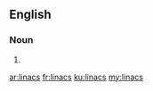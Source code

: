 ==English==

===Noun===
{{head|en|noun plural form}}

# {{plural of|linac|lang=en}}

[[ar:linacs]]
[[fr:linacs]]
[[ku:linacs]]
[[my:linacs]]